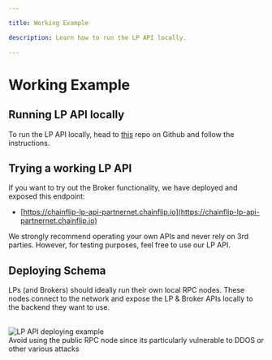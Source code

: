 ```yaml
---

title: Working Example

description: Learn how to run the LP API locally.

---
```



# Working Example

## Running LP API locally

To run the LP API locally, head to [this](https://github.com/chainflip-io/chainflip-partnernet) repo on Github and follow the instructions.

## Trying a working LP API

If you want to try out the Broker functionality, we have deployed and exposed this endpoint:

- [https://chainflip-lp-api-partnernet.chainflip.io](https://chainflip-lp-api-partnernet.chainflip.io)

<Callout type="warning">
  We strongly recommend operating your own APIs and never rely on 3rd parties.
  However, for testing purposes, feel free to use our LP API.
</Callout>

## Deploying Schema

LPs (and Brokers) should ideally run their own local RPC nodes. These nodes connect to the network and expose the LP & Broker APIs locally to the backend they want to use.

<br />
<img src="/integration/image.png" alt="LP API deploying example" />
<br />

<Callout type="warning">
  Avoid using the public RPC node since its particularly vulnerable to DDOS or
  other various attacks
</Callout>
